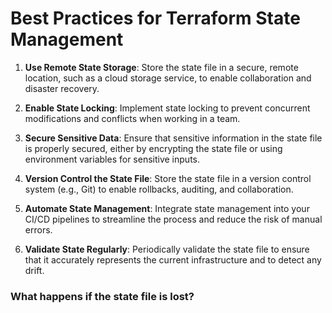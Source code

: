 # Best Practices for Terraform State Management

1. **Use Remote State Storage**: Store the state file in a secure, remote location, such as a cloud storage service, to enable collaboration and disaster recovery.

2. **Enable State Locking**: Implement state locking to prevent concurrent modifications and conflicts when working in a team.

3. **Secure Sensitive Data**: Ensure that sensitive information in the state file is properly secured, either by encrypting the state file or using environment variables for sensitive inputs.

4. **Version Control the State File**: Store the state file in a version control system (e.g., Git) to enable rollbacks, auditing, and collaboration.

5. **Automate State Management**: Integrate state management into your CI/CD pipelines to streamline the process and reduce the risk of manual errors.

6. **Validate State Regularly**: Periodically validate the state file to ensure that it accurately represents the current infrastructure and to detect any drift.




### What happens if the state file is lost?